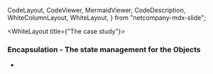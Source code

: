   CodeLayout,
  CodeViewer,
  MermaidViewer,
  CodeDescription,
  WhiteColumnLayout,
  WhiteLayout,
} from "netcompany-mdx-slide";

<WhiteLayout title={"The case study"}>

### Encapsulation - The state management for the Objects

-

</WhiteLayout>
